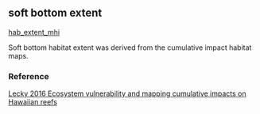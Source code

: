 ## soft bottom extent

[hab_extent_mhi](https://github.com/OHI-Science/mhi/blob/master/region2017/layers/)

Soft bottom habitat extent was derived from the cumulative impact habitat maps.

### Reference

[Lecky 2016 Ecosystem vulnerability and mapping cumulative impacts on Hawaiian reefs](NA)